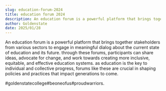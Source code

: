 ```yaml
---
slug: education-forum-2024
title: education forum 2024
description: An education forum is a powerful platform that brings together stakeholders from various sectors to...
author: Goldenstate
date: 2025/01/28
---
```


An education forum is a powerful platform that brings together stakeholders from various sectors to engage in meaningful dialog about the current state of education and its future. through these forums, participants can share ideas, advocate for change, and work towards creating more inclusive, equitable, and effective education systems. as education is the key to individual and collective progress, forums like these are crucial in shaping policies and practices that impact generations to come.

#goldenstatecollege#beoneofus#proudwarriors.